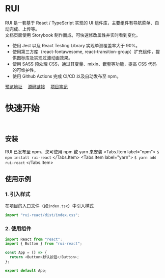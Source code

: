 
<Meta title="RUI" />

# RUI

RUI 是一套基于 React / TypeScript 实现的 UI 组件库，主要组件有导航菜单、自动完成、上传等。<br/>
文档页面使用 Storybook 制作而成，可快速修改属性并实时看到变化。<br/>

- 使用 Jest 以及 React Testing Library 实现单测覆盖率大于 90%。
- 使用第三方库（react-fontawesome, react-transition-group）扩充组件，提供图标库及实现过渡动画效果。
- 使用 SASS 预处理 CSS，通过其变量、mixin、嵌套等功能，提高 CSS 代码的可维护性。
- 使用 Github Actions 完成 CI/CD 以及自动发布至 npm。

[预览地址](https://yilunyuwan.gitee.io/rui/) &emsp;[源码链接](https://gitee.com/yilunyuwan/RUI) &emsp;[项目笔记](https://gitee.com/yilunyuwan/RUI/wikis/pages)
<br />

# 快速开始

<br />

## 安装

RUI 已发布至 npm，您可使用 npm 或 yarn 来安装
<Tabs>
    <Tabs.Item label="npm">
      <code>$ npm install rui-react</code>
    </Tabs.Item>
    <Tabs.Item label="yarn">
      <code>$ yarn add rui-react</code>
    </Tabs.Item>
</Tabs>
<br/>

## 使用示例

### 1. 引入样式

在项目的入口文件（如`index.tsx`）中引入样式

```js
import "rui-react/dist/index.css";
```

### 2. 使用组件

```js
import React from "react";
import { Button } from "rui-react";

const App = () => {
  return <Button>默认按钮</Button>;
};

export default App;
```
